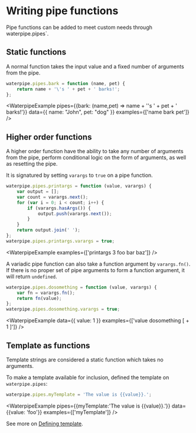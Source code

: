 <Module name="waterpipe" />

# Writing pipe functions

Pipe functions can be added to meet custom needs through waterpipe.pipes`.

## Static functions

A normal function takes the input value and a fixed number of arguments from the pipe.

```javascript
waterpipe.pipes.bark = function (name, pet) {
    return name + '\'s ' + pet + ' barks!';
};
```

<WaterpipeExample
    pipes={{bark: (name,pet) => name + '\'s ' + pet + ' barks!'}}
    data={{ name: "John", pet: "dog" }}
    examples={['name bark pet']}
/>

## Higher order functions

A higher order function have the ability to take any number of arguments from the pipe,
perform conditional logic on the form of arguments, as well as resetting the pipe.

It is signatured by setting `varargs` to `true` on a pipe function.

```javascript
waterpipe.pipes.printargs = function (value, varargs) {
    var output = [];
    var count = varargs.next();
    for (var i = 0; i < count; i++) {
        if (varargs.hasArgs()) {
            output.push(varargs.next());
        }
    }
    return output.join(' ');
};
waterpipe.pipes.printargs.varargs = true;
```

<WaterpipeExample
    examples={['printargs 3 foo bar baz']}
/>

A variadic pipe function can also take a function argument by `varargs.fn()`. If there is no proper set of pipe arguments to form a function argument, it will return `undefined`.

```javascript
waterpipe.pipes.dosomething = function (value, varargs) {
    var fn = varargs.fn();
    return fn(value);
};
waterpipe.pipes.dosomething.varargs = true;
```

<WaterpipeExample
    data={{ value: 1 }}
    examples={['value dosomething [ + 1 ]']}
/>

## Template as functions

Template strings are considered a static function which takes no arguments.

To make a template available for inclusion, defined the template on `waterpipe.pipes`:

```javascript
waterpipe.pipes.myTemplate = 'The value is {{value}}.';
```

<WaterpipeExample
    pipes={{myTemplate:'The value is {{value}}.'}}
    data={{value: 'foo'}}
    examples={['myTemplate']}
/>

See more on [Defining template](/docs/waterpipe/defining-template).
